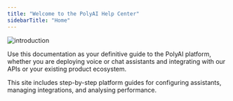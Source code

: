 ```yaml
---
title: "Welcome to the PolyAI Help Center"
sidebarTitle: "Home"
---
```


![introduction](/images/01-01-01-01-introduction.png)

Use this documentation as your definitive guide to the PolyAI platform, whether you are deploying voice or chat assistants and integrating
with our APIs or your existing product ecosystem.&#x20;

This site includes step-by-step platform guides for configuring assistants, managing integrations, and analysing performance.